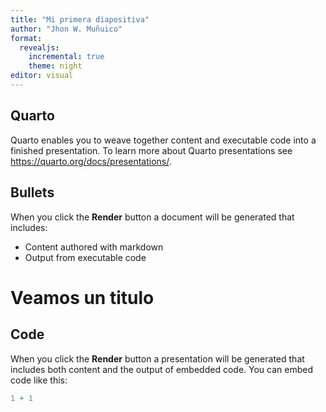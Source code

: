 ```yaml
---
title: "Mi primera diapositiva"
author: "Jhon W. Muñuico"
format: 
  revealjs:
    incremental: true
    theme: night
editor: visual
---
```


## Quarto

Quarto enables you to weave together content and executable code into a finished presentation. To learn more about Quarto presentations see <https://quarto.org/docs/presentations/>.

## Bullets

When you click the **Render** button a document will be generated that includes:

-   Content authored with markdown
-   Output from executable code

# Veamos un titulo

## Code

When you click the **Render** button a presentation will be generated that includes both content and the output of embedded code. You can embed code like this:

```r
1 + 1
```
